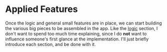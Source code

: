 
# Applied Features

Once the logic and general small features are in place, we can start building the various big pieces to be assembled in the app. Like the [logic](../logic) section, I don't want to spend too much time explaining, since I do **not** want to influence someone's first glance at the implementation. I'll just briefly introduce each section, and be done with it.

<DocCardList />